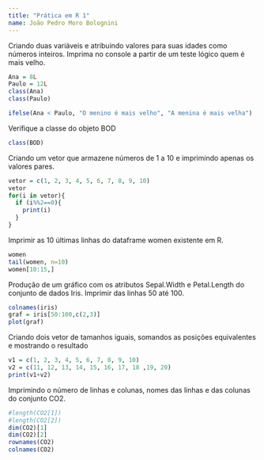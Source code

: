 ```yaml
---
title: "Prática em R 1"
name: João Pedro Moro Bolognini
---
```

Criando duas variáveis e atribuindo valores para suas idades como números
inteiros. Imprima no console a partir de um teste lógico quem é mais velho.
```r
Ana = 8L
Paulo = 12L
class(Ana) 
class(Paulo)

ifelse(Ana < Paulo, "O menino é mais velho", "A menina é mais velha")
```

Verifique a classe do objeto BOD
```r
class(BOD)
```
Criando um vetor que armazene números de 1 a 10 e imprimindo apenas os valores pares.
```r
vetor = c(1, 2, 3, 4, 5, 6, 7, 8, 9, 10)
vetor
for(i in vetor){
  if (i%%2==0){
    print(i)
  }
}
```
Imprimir as 10 últimas linhas do dataframe women existente em R.
```r
women
tail(women, n=10)
women[10:15,]
```
Produção de um gráfico com os atributos Sepal.Width e Petal.Length do conjunto de dados Iris.
Imprimir das linhas 50 até 100.
```r
colnames(iris)
graf = iris[50:100,c(2,3)]
plot(graf)
```
Criando dois vetor de tamanhos iguais, somandos as posições equivalentes e mostrando o resultado
```r
v1 = c(1, 2, 3, 4, 5, 6, 7, 8, 9, 10)
v2 = c(11, 12, 13, 14, 15, 16, 17, 18 ,19, 20)
print(v1+v2)
```
Imprimindo o número de linhas e colunas, nomes das linhas e das colunas do conjunto CO2.
```r
#length(CO2[1])
#length(CO2[2])
dim(CO2)[1]
dim(CO2)[2]
rownames(CO2)
colnames(CO2)
```
